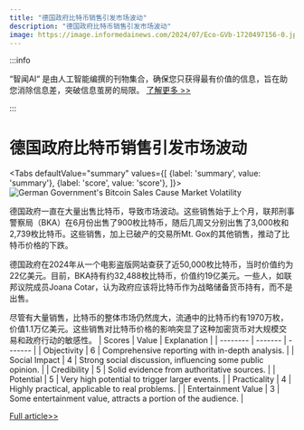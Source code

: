 ```yaml
---
title: "德国政府比特币销售引发市场波动"
description: "德国政府比特币销售引发市场波动"
image: https://image.informedainews.com/2024/07/Eco-GVb-1720497156-0.jpg
---
```



:::info

“智闻AI“ 是由人工智能编撰的刊物集合，确保您只获得最有价值的信息，旨在助您消除信息差，突破信息茧房的局限。  [了解更多 >>](/)

:::

# 德国政府比特币销售引发市场波动


<Tabs
	defaultValue="summary"
	values={[
	{label: 'summary', value: 'summary'},
	{label: 'score', value: 'score'},
]}>
<TabItem value="summary">
<img
  src="https://image.informedainews.com/2024/07/Eco-GVb-1720497156-0.jpg"
  alt="German Government's Bitcoin Sales Cause Market Volatility"
/>



德国政府一直在大量出售比特币，导致市场波动。这些销售始于上个月，联邦刑事警察局（BKA）在6月份出售了900枚比特币，随后几周又分别出售了3,000枚和2,739枚比特币。这些销售，加上已破产的交易所Mt. Gox的其他销售，推动了比特币价格的下跌。

德国政府在2024年从一个电影盗版网站查获了近50,000枚比特币，当时价值约为22亿美元。目前，BKA持有约32,488枚比特币，价值约19亿美元。一些人，如联邦议院成员Joana Cotar，认为政府应该将比特币作为战略储备货币持有，而不是出售。

尽管有大量销售，比特币的整体市场仍然庞大，流通中的比特币约有1970万枚，价值1.1万亿美元。这些销售对比特币价格的影响突显了这种加密货币对大规模交易和政府行动的敏感性。
</TabItem>
<TabItem value="score">
	| Scores     | Value   | Explanation |
	| -------- | ------- | ------- |
	| Objectivity  | 6    | Comprehensive reporting with in-depth analysis.    |
	| Social Impact | 4     | Strong social discussion, influencing some public opinion.    |
	| Credibility    | 5    | Solid evidence from authoritative sources.    |
	| Potential    | 5    | Very high potential to trigger larger events.    |
	| Practicality    | 4    | Highly practical, applicable to real problems.    |
	| Entertainment Value    | 3    | Some entertainment value, attracts a portion of the audience.    |
</TabItem>
</Tabs>

[Full article>>](https://www.cnbc.com/2024/07/08/germany-owns-2-billion-in-bitcoin-btc-its-freaking-out-investors.html)
